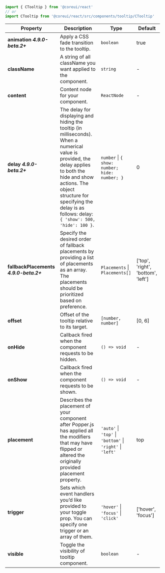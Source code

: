 
```jsx
import { CTooltip } from '@coreui/react'
// or
import CTooltip from '@coreui/react/src/components/tooltip/CTooltip'
```

| Property | Description | Type | Default |
| --- | --- | --- | --- |
| **animation** **_4.9.0-beta.2+_** | Apply a CSS fade transition to the tooltip. | `boolean` | true |
| **className** | A string of all className you want applied to the component. | `string` | - |
| **content** | Content node for your component. | `ReactNode` | - |
| **delay** **_4.9.0-beta.2+_** | The delay for displaying and hiding the tooltip (in milliseconds). When a numerical value is provided, the delay applies to both the hide and show actions. The object structure for specifying the delay is as follows: delay: `{ 'show': 500, 'hide': 100 }`. | `number` \| `{ show: number; hide: number; }` | 0 |
| **fallbackPlacements** **_4.9.0-beta.2+_** | Specify the desired order of fallback placements by providing a list of placements as an array. The placements should be prioritized based on preference. | `Placements` \| `Placements[]` | ['top', 'right', 'bottom', 'left'] |
| **offset** | Offset of the tooltip relative to its target. | `[number, number]` | [0, 6] |
| **onHide** | Callback fired when the component requests to be hidden. | `() => void` | - |
| **onShow** | Callback fired when the component requests to be shown. | `() => void` | - |
| **placement** | Describes the placement of your component after Popper.js has applied all the modifiers that may have flipped or altered the originally provided placement property. | `'auto'` \| `'top'` \| `'bottom'` \| `'right'` \| `'left'` | top |
| **trigger** | Sets which event handlers you’d like provided to your toggle prop. You can specify one trigger or an array of them. | `'hover'` \| `'focus'` \| `'click'` | ['hover', 'focus'] |
| **visible** | Toggle the visibility of tooltip component. | `boolean` | - |
